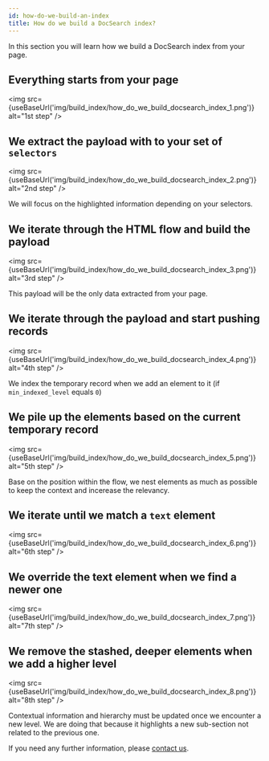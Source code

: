 ```yaml
---
id: how-do-we-build-an-index
title: How do we build a DocSearch index?
---
```



In this section you will learn how we build a DocSearch index from your page.

## Everything starts from your page

<img
  src={useBaseUrl('img/build_index/how_do_we_build_docsearch_index_1.png')}
  alt="1st step"
/>

## We extract the payload with to your set of `selectors`

<img
  src={useBaseUrl('img/build_index/how_do_we_build_docsearch_index_2.png')}
  alt="2nd step"
/>

We will focus on the highlighted information depending on your selectors.

## We iterate through the HTML flow and build the payload

<img
  src={useBaseUrl('img/build_index/how_do_we_build_docsearch_index_3.png')}
  alt="3rd step"
/>

This payload will be the only data extracted from your page.

## We iterate through the payload and start pushing records

<img
  src={useBaseUrl('img/build_index/how_do_we_build_docsearch_index_4.png')}
  alt="4th step"
/>

We index the temporary record when we add an element to it (if
`min_indexed_level` equals `0`)

## We pile up the elements based on the current temporary record

<img
  src={useBaseUrl('img/build_index/how_do_we_build_docsearch_index_5.png')}
  alt="5th step"
/>

Base on the position within the flow, we nest elements as much as possible to
keep the context and incerease the relevancy.

## We iterate until we match a `text` element

<img
  src={useBaseUrl('img/build_index/how_do_we_build_docsearch_index_6.png')}
  alt="6th step"
/>

## We override the text element when we find a newer one

<img
  src={useBaseUrl('img/build_index/how_do_we_build_docsearch_index_7.png')}
  alt="7th step"
/>

## We remove the stashed, deeper elements when we add a higher level

<img
  src={useBaseUrl('img/build_index/how_do_we_build_docsearch_index_8.png')}
  alt="8th step"
/>

Contextual information and hierarchy must be updated once we encounter a new
level. We are doing that because it highlights a new sub-section not related to
the previous one.

If you need any further information, please [contact us][1].

[1]: mailto:docsearch@algolia.com
